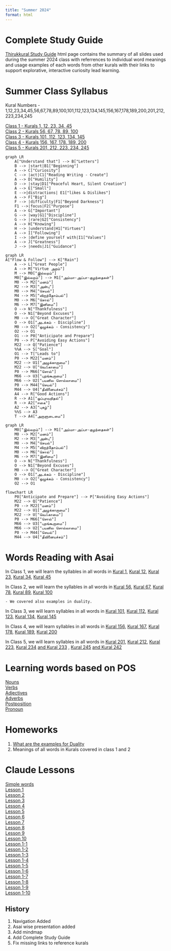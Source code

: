 ```yaml
---
title: "Summer 2024"
format: html
---
```


# Complete Study Guide

[Thirukkural Study Guide](thirukkural_study_guide.qmd) html page contains the summary of all slides used during the summer 2024 class with referrences to individual word meanings and usage examples of each words from other kurals with their links to support explorative, interactive curiosity lead learning.  

# Summer Class Syllabus

Kural Numbers - 1,12,23,34,45,56,67,78,89,100,101,112,123,134,145,156,167,178,189,200,201,212,223,234,245

[Class 1 - Kurals 1, 12, 23, 34, 45](thirukkural_kurals_1_to_5.qmd)  
[Class 2 - Kurals 56, 67, 78, 89, 100](thirukkural_kurals_6_to_10.qmd)  
[Class 3 - Kurals 101, 112, 123, 134, 145](thirukkural_kurals_11_to_15.qmd)  
[Class 4 - Kurals 156, 167, 178, 189, 200](thirukkural_kurals_16_to_20.qmd)  
[Class 5 - Kurals 201, 212, 223, 234, 245](thirukkural_kurals_21_to_25.qmd)  

```mermaid
graph LR
    A["Understand that"] --> B["Letters"]
    B --> |start|B1["Beginning"]
    A --> C["Curiosity"]
    C --> |act|C1["Reading Writing - Create"]
    A --> D["Humility"]
    D --> |stay|D1["Peaceful Heart, Silent Creation"]
    A --> E["Small"]
    E -->|distractions| E1["likes & Dislikes"]
    A --> F["Big"]
    F --> |difficulty|F1["Beyond Darkness"]
    F1 -->|focus|F2["Purpose"]
    A --> G["Important"]
    G --> |way|G1["Discipline"]
    G --> |rare|G2["Consistency"]
    A --> H["Knowing"]
    H --> |understand|H1["Virtues"]
    A --> I["Following"]
    I --> |define yourself with|I1["Values"]
    A --> J["Greatness"]
    J --> |needs|J1["Guidance"]
```

```mermaid
graph LR
A["Flow & Follow"] --> K["Rain"]
    A --> L["Great People"]
    A --> M["Virtue அறம்"]
    M --> M0["இல்லறம்"]
    M0["இல்லறம்"] --> M1["அம்மா-அப்பா-குழந்தைகள்"]
    M0 --> M2["மனம்"]
    M2 --> M3["அன்பு"]
    M0 --> M4["செயல்"]
    M4 --> M5["விருந்தோம்பல்"]
    M0 --> M6["சொல்"]
    M6 --> M7["இனிமை"]
    O --> N["Thankfulness"]
    O --> N1["Beyond Excuses"]
    M0 --> O["Great Character"]
    O --> O1["அடக்கம் - Discipline"]
    M0 --> O2["ஒழுக்கம் - Consistency"]
    O2 --> O1
    O1 --> P0["Anticipate and Prepare"]
    P0 --> P["Avoiding Easy Actions"]
    M22 --> Q["Patience"]
    %%A --> S["Goal"]
    O1 --> T["Leads to"]
    P0 --> M22["மனம்"]
    M22 --> U1["அழுக்காறாமை"]
    M22 --> U["வெஃகாமை"]
    P0 --> M66["சொல்"]
    M66 --> U3["புறங்கூறாமை"]
    M66 --> U2["பயனில சொல்லாமை"]
    P0 --> M44["செயல்"]
    M44 --> U4["தீவினையச்சம்"]
    A4 --> R["Good Actions"]
    R --> A1["ஒப்புரவறிதல்"]
    R --> A2["ஈகை"]
    A2 --> A3["புகழ்"]
    %%S --> A3
    T --> A4["அருளுடைமை"]
```

```mermaid
graph LR
    M0["இல்லறம்"] --> M1["அம்மா-அப்பா-குழந்தைகள்"]
    M0 --> M2["மனம்"]
    M2 --> M3["அன்பு"]
    M0 --> M4["செயல்"]
    M4 --> M5["விருந்தோம்பல்"]
    M0 --> M6["சொல்"]
    M6 --> M7["இனிமை"]
    O --> N["Thankfulness"]
    O --> N1["Beyond Excuses"]
    M0 --> O["Great Character"]
    O --> O1["அடக்கம் - Discipline"]
    M0 --> O2["ஒழுக்கம் - Consistency"]
    O2 --> O1
```

```mermaid
flowchart LR
    P0["Anticipate and Prepare"] --> P["Avoiding Easy Actions"]
    M22 --> Q["Patience"]
    P0 --> M22["மனம்"]
    M22 --> U1["அழுக்காறாமை"]
    M22 --> U["வெஃகாமை"]
    P0 --> M66["சொல்"]
    M66 --> U3["புறங்கூறாமை"]
    M66 --> U2["பயனில சொல்லாமை"]
    P0 --> M44["செயல்"]
    M44 --> U4["தீவினையச்சம்"]
```
# Words Reading with Asai

In Class 1, we will learn the syllables in all words in [Kural 1](kuralQuartoWordsAsaiContent1.qmd), [Kural 12](kuralQuartoWordsAsaiContent12.qmd), [Kural 23](kuralQuartoWordsAsaiContent23.qmd), [Kural 34](kuralQuartoWordsAsaiContent34.qmd), [Kural 45](kuralQuartoWordsAsaiContent45.qmd)  

In Class 2, we will learn the syllables in all words in [Kural 56](kuralQuartoWordsAsaiContent56.qmd), 
[Kural 67](kuralQuartoWordsAsaiContent67.qmd), [Kural 78](kuralQuartoWordsAsaiContent78.qmd), [Kural 89](kuralQuartoWordsAsaiContent89.qmd), [Kural 100](kuralQuartoWordsAsaiContent100.qmd)  

    - We covered also examples in duality.

In Class 3, we will learn syllables in all words in [Kural 101](kuralQuartoWordsAsaiContent101.qmd), [Kural 112](kuralQuartoWordsAsaiContent112.qmd), [Kural 123](kuralQuartoWordsAsaiContent123.qmd), [Kural 134](kuralQuartoWordsAsaiContent134.qmd), [Kural 145](kuralQuartoWordsAsaiContent145.qmd)    

In Class 4, we will learn syllables in all words in [Kural 156](kuralQuartoWordsAsaiContent156.qmd), 
[Kural 167](kuralQuartoWordsAsaiContent167.qmd), [Kural 178](kuralQuartoWordsAsaiContent178.qmd), [Kural 189](kuralQuartoWordsAsaiContent189.qmd), [Kural 200](kuralQuartoWordsAsaiContent200.qmd)  

In Class 5, we will learn syllables in all words in [Kural 201](kuralQuartoWordsAsaiContent201.qmd), [Kural 212](kuralQuartoWordsAsaiContent212.qmd), [Kural 223](kuralQuartoWordsAsaiContent223.qmd), [Kural 234](kuralQuartoWordsAsaiContent234.qmd) [and Kural 233](kuralQuartoWordsAsaiContent233.qmd)  , [Kural 245](kuralQuartoWordsAsaiContent245.qmd) [and Kural 242](kuralQuartoWordsAsaiContent242.qmd)  

# Learning words based on POS

[Nouns](thirukkural_noun_words.qmd)  
[Verbs](thirukkural_verb_words.qmd)  
[Adjectives](thirukkural_adjective_words.qmd)  
[Adverbs](thirukkural_adverb_words.qmd)  
[Postposition](thirukkural_postposition_words.qmd)  
[Pronoun](thirukkural_pronoun_words.qmd)  

# Homeworks

1. [What are the examples for Duality](duality.qmd)  
2. Meanings of all words in Kurals covered in class 1 and 2

# Claude Lessons

[Simple words](simple-words.qmd)  
[Lesson 1](lesson1.qmd)  
[Lesson 2](lesson2.qmd)  
[Lesson 3](lesson3.qmd)  
[Lesson 4](lesson4.qmd)  
[Lesson 5](lesson5.qmd)  
[Lesson 6](lesson6.qmd)  
[Lesson 7](lesson7.qmd)  
[Lesson 8](lesson8.qmd)  
[Lesson 9](lesson9.qmd)  
[Lesson 10](lesson10.qmd)  
[Lesson 1-1](lesson1-1.qmd)  
[Lesson 1-2](lesson1-2.qmd)  
[Lesson 1-3](lesson1-3.qmd)  
[Lesson 1-4](lesson1-4.qmd)  
[Lesson 1-5](lesson1-5.qmd)  
[Lesson 1-6](lesson1-6.qmd)  
[Lesson 1-7](lesson1-7.qmd)  
[Lesson 1-8](lesson1-8.qmd)  
[Lesson 1-9](lesson1-9.qmd)  
[Lesson 1-10](lesson1-10.qmd)  

## History

1. Navigation Added 
2. Asai wise presentation added
3. Add mindmap
4. Add Complete Study Guide
5. Fix missing links to reference kurals